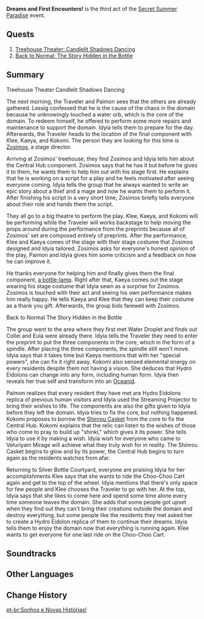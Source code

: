 {{Act Infobox
|image          = Secret Summer Paradise Chapter.png
|type           = Story
|event_name     = Secret Summer Paradise
|actNum         = III
|prev           = Mirage Paradise in Crisis!
|next           = 
}}
'''Dreams and First Encounters!''' is the third act of the [[Secret Summer Paradise]] event.

==Quests==
# [[Treehouse Theater: Candlelit Shadows Dancing]]
# [[Back to Normal: The Story Hidden in the Bottle]]

==Summary==
{{Description|The repair process is almost complete. Once the great wheel turns again and the Veluriyam Mirage goes back to normal, the time will come for all secrets to be revealed...}}
;Treehouse Theater{{Colon}} Candlelit Shadows Dancing

The next morning, the Traveler and Paimon sees that the others are already gathered. Lessig confessed that he is the cause of the chaos in the domain because he unknowingly touched a water orb, which is the core of the domain. To redeem himself, he offered to perform some more repairs and maintenance to support the domain. Idyia tells them to prepare for the day. Afterwards, the Traveler heads to the location of the final component with Klee, Kaeya, and Kokomi. The person they are looking for this time is [[Zosimos]], a stage director.

Arriving at Zosimos' treehouse, they find Zosimos and Idyia tells him about the Central Hub component. Zosimos says that he has it but before he gives it to them, he wants them to help him out with his stage first. He explains that he is working on a script for a play and he feels motivated after seeing everyone coming. Idyia tells the group that he always wanted to write an epic story about a thief and a mage and now he wants them to perform it. After finishing his script in a very short time, Zosimos briefly tells everyone about their role and hands them the script.

They all go to a big theatre to perform the play. Klee, Kaeya, and Kokomi will be performing while the Traveler will works backstage to help moving the props around during the performance from the preprints because all of Zosimos' set are composed entirely of preprints. After the performance, Klee and Kaeya comes of the stage with their stage costume that Zosimos designed and Idyia tailored. Zosimos asks for everyone's honest opinion of the play, Paimon and Idyia gives him some criticism and a feedback on how he can improve it.

He thanks everyone for helping him and finally gives them the final component, [[Travel Lamp|a bottle-lamp]]. Right after that, Kaeya comes out the stage wearing his stage costume that Idyia sewn as a surprise for Zosimos. Zosimos is touched with their act and seeing his own performance makes him really happy. He tells Kaeya and Klee that they can keep their costume as a thank you gift. Afterwards, the group bids farewell with Zosimos.

;Back to Normal{{Colon}} The Story Hidden in the Bottle

The group went to the area where they first met Water Droplet and finds out Collei and Eula were already there. Idyia tells the Traveler they need to enter the preprint to put the three components in the core, which in the form of a spindle. After placing the three components, the spindle still won't move. Idyia says that it takes time but Kaeya mentions that with her "special powers", she can fix it right away. Kokomi also sensed elemental energy on every residents despite them not having a vision. She deduces that Hydro Eidolons can change into any form, including human form. Idyia then reveals her true self and transform into an [[Oceanid]].

Paimon realizes that every resident they have met are Hydro Eidolons replica of previous human visitors and Idyia used the Streaming Projector to bring their wishes to life. The components are also the gifts given to Idyia before they left the domain. Idyia tries to fix the core, but nothing happened. Kokomi proposes to borrow the [[Shinrou Casket]] from the core to fix the Central Hub. Kokomi explains that the relic can listen to the wishes of those who come to pray to build up "shinki," which gives it its power. She tells Idyia to use it by making a wish. Idyia wish for everyone who came to Veluriyam Mirage will achieve what they truly wish for in reality. The Shinrou Casket begins to glow and by its power, the Central Hub begins to turn again as the residents watches from afar.

Returning to Silver Bottle Courtyard, everyone are praising Idyia for her accomplishments Klee says that she wants to ride the Choo-Choo Cart again and get to the top of the wheel. Idyia mentions that there's only space for few people and Klee chooses the Traveler to go with her. At the top, Idyia says that she likes to come here and spend some time alone every time someone leaves the domain. She adds that some people got upset when they find out they can't bring their creations outside the domain and destroy everything, but some people like the residents they met asked her to create a Hydro Eidolon replica of them to continue their dreams. Idyia tells them to enjoy the domain now that everything is running again. Klee wants to get everyone for one last ride on the Choo-Choo Cart.

==Soundtracks==
{{Soundtracks by Category Table|type=quest}}

==Other Languages==
{{Other Languages
|en      = Dreams and First Encounters!
|zhs     = 梦与最初的故事！
|zhs_rm  = Mèng yǔ Zuìchū de Gùshì!
|zht     = 夢與最初的故事！
|zht_rm  = Mèng yǔ Zuìchū de Gùshì!
|zh_tl   = Dreams and the Very First Story!
|ja      = 夢とはじまりの物語！
|ja_rm   = Yume to Hajimari no Monogatari!
|ja_tl   = 
|ko      = 꿈과 최초의 이야기!
|ko_tl   = Dreams And First Stories!
|es      = ¡Sueños y nuevas historias!
|es_tl   = Dreams and New Stories!
|fr      = Rêves et premières rencontres !
|fr_tl   = Dreams and First Encounters!
|ru      = История о сне и начале!
|ru_tl   = Story of the Dream and Beginning!
|th      = ความฝันและเรื่องราวเมื่อแรกเริ่ม!
|th_rm   = 
|th_tl   = 
|vi      = Giấc Mơ Và Câu Chuyện Ban Đầu!
|vi_tl   = 
|de      = Träume und die ersten Begegnungen!
|de_tl   = Dreams and the First Encounters!
|id      = Kisah Mimpi dan Awal!
|id_tl   = Story of Dreams and Beginning!
|pt      = Sonhos e Novas Histórias!
|pt_tl   = 
|tr      = Rüyalar ve İlk Karşılaşmalar
|tr_tl   = 
|it      = Sogni e primi incontri!
|it_tl   = 
}}

==Change History==
{{Change History|3.8}}

[[pt-br:Sonhos e Novas Histórias!]]